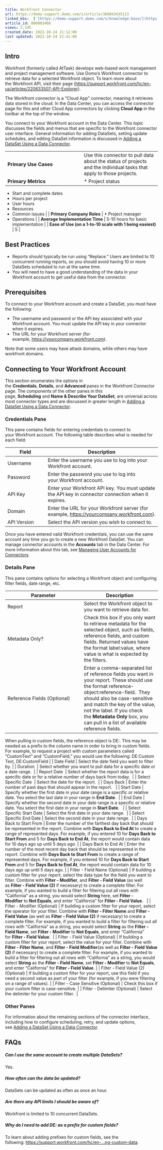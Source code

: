 ```yaml
---
title: Workfront Connector
url: https://domo-support.domo.com/s/article/360043435113
linked_kbs:  ['[https://domo-support.domo.com/s/knowledge-base/](https://domo-support.domo.com/s/knowledge-base/)', '[https://domo-support.domo.com/s/](https://domo-support.domo.com/s/)', '[https://domo-support.domo.com/s/topic/0TO5w000000ZammGAC](https://domo-support.domo.com/s/topic/0TO5w000000ZammGAC)', '[https://domo-support.domo.com/s/topic/0TO5w000000ZanLGAS](https://domo-support.domo.com/s/topic/0TO5w000000ZanLGAS)', '[https://domo-support.domo.com/s/topic/0TO5w000000ZaoQGAS](https://domo-support.domo.com/s/topic/0TO5w000000ZaoQGAS)', '[https://domo-support.domo.com/s/article/360042926274](https://domo-support.domo.com/s/article/360042926274)', '[https://domo-support.domo.com/s/article/360042926054](https://domo-support.domo.com/s/article/360042926054)', '[https://domo-support.domo.com/s/article/360043435113](https://domo-support.domo.com/s/article/360043435113)', '[https://domo-support.domo.com/s/topic/0TO5w000000ZaoQGAS/api-connectors](https://domo-support.domo.com/s/topic/0TO5w000000ZaoQGAS/api-connectors)', '[https://domo-support.domo.com/s/article/360043429933](https://domo-support.domo.com/s/article/360043429933)', '[https://domo-support.domo.com/s/article/360043429953](https://domo-support.domo.com/s/article/360043429953)', '[https://domo-support.domo.com/s/article/360042925494](https://domo-support.domo.com/s/article/360042925494)', '[https://domo-support.domo.com/s/article/4408174643607](https://domo-support.domo.com/s/article/4408174643607)', '[https://domo-support.domo.com/s/article/360043429913](https://domo-support.domo.com/s/article/360043429913)', '[https://domo-support.domo.com/s/login/](https://domo-support.domo.com/s/login/)']
article_id: 000003408
views: 2,145
created_date: 2022-10-24 21:12:00
last updated: 2022-10-24 22:41:00
---
```




Intro
-----


Workfront (formerly called AtTask) develops web-based work management and project management software. Use Domo's Workfront connector to retrieve data for a selected Workfront object. To learn more about the Workfront API, visit their page (<https://support.workfront.com/hc/en-us/articles/220633507-API-Explorer>).


The Workfront connector is a "Cloud App" connector, meaning it retrieves data stored in the cloud. In the Data Center, you can access the connector page for this and other Cloud App connectors by clicking **Cloud App** in the toolbar at the top of the window.


You connect to your Workfront account in the Data Center. This topic discusses the fields and menus that are specific to the Workfront connector user interface. General information for adding DataSets, setting update schedules, and editing DataSet information is discussed in [Adding a DataSet Using a Data Connector](/s/article/360042926274 "Adding a DataSet Using a Data Connector").




|  |  |
| --- | --- |
| **Primary Use Cases** | Use this connector to pull data about the status of projects and the individual tasks that apply to those projects. |
| **Primary Metrics** | * Project status
* Start and complete dates
* Hours per project
* User hours
* Resources
* Common issues
 |
| **Primary Company Roles** | * Project manager
* Operations
 |
| **Average Implementation Time** | 5-10 hours for basic implementation |
| **Ease of Use (on a 1-to-10 scale with 1 being easiest)** | 5 |


Best Practices
--------------


* Reports should typically be run using "Replace." Users are limited to 10 concurrent running reports, so you should avoid having 10 or more DataSets scheduled to run at the same time.
* You will need to have a good understanding of the data in your Workfront account to get useful data from the connector.


Prerequisites
-------------


To connect to your Workfront account and create a DataSet, you must have the following:


* The username and password or the API key associated with your Workfront account. You must update the API key in your connector when it expires.
* The URL for your Workfront server (for example, <https://yourcompany.workfront.com>).


Note that some users may have attask domains, while others may have workfront domains.


Connecting to Your Workfront Account
------------------------------------


This section enumerates the options in the **Credentials**, **Details**, and **Advanced** panes in the Workfront Connector page. The components of the other panes in this page, **Scheduling** and **Name & Describe Your DataSet**, are universal across most connector types and are discussed in greater length in [Adding a DataSet Using a Data Connector](/s/article/360042926274 "Adding a DataSet Using a Data Connector").


### Credentials Pane


This pane contains fields for entering credentials to connect to your Workfront account. The following table describes what is needed for each field:  




| Field | Description |
| --- | --- |
| Username | Enter the username you use to log into your Workfront account. |
| Password | Enter the password you use to log into your Workfront account. |
| API Key | Enter your Workfront API key. You must update the API key in connector connection when it expires. |
| Domain | Enter the URL for your Workfront server (for example, <https://yourcompany.workfront.com>). |
| API Version | Select the API version you wish to connect to. |


Once you have entered valid Workfront credentials, you can use the same account any time you go to create a new Workfront DataSet. You can manage connector accounts in the **Accounts** tab in the Data Center. For more information about this tab, see [Managing User Accounts for Connectors](/s/article/360042926054 "Managing User Accounts for Connectors").


### Details Pane


This pane contains options for selecting a Workfront object and configuring filter fields, date range, etc.




| Parameter | Description |
| --- | --- |
| Report | Select the Workfront object to you want to retrieve data for. |
| Metadata Only? | Check this box if you only want to retrieve metadata for the selected object, such as fields, reference fields, and custom fields. Returned values have the format label:value, where value is what is expected by the filters.  |
| Reference Fields (Optional) | Enter a comma-separated list of reference fields you want in your report. These should use the format reference-object:reference-field.  They should also be case-sensitive and match the key of the value, not the label. If you check the **Metadata Only** box, you can pull in a list of available reference fields. 
When pulling in custom fields, the reference object is DE:. This may be needed as a prefix to the column name in order to bring in custom fields. For example, to request a project with custom parameters called "CustomText" and "CustomField," you would use the following:
DE:Custom Text, DE:CustomField |
| Date Field | Select the date field you want to filter by. |
| Duration  | Select whether you want to pull data for a specific date or a date range.  |
| Report Date  | Select whether the report data is for a specific date or for a relative number of days back from today.  |
| Select Specific Date  | Select the date for the report.  |
| Days Back | Enter the number of past days that should appear in the report.   |
| Start Date | Specify whether the first date in your date range is a specific or relative date. You select the last date in your range in **End Date**.  |
| End Date | Specify whether the second date in your date range is a specific or relative date. You select the first date in your range in **Start Date**.   |
| Select Specific Start Date | Select the first date in your date range.  |
| Select Specific End Date | Select the second date in your date range.  |
| Days Back to Start From | Enter the number of the farthest day back that should be represented in the report. Combine with **Days Back to End At** to create a range of represented days.
For example, if you entered 10 for **Days Back to Start From** and 5 for **Days Back to End At**, the report would contain data for 10 days ago up until 5 days ago. |
| Days Back to End At | Enter the number of the most recent day back that should be represented in the report. Combine with **Days Back to Start From** to create a range of represented days.
For example, if you entered 10 for **Days Back to Start From** and 5 for **Days Back to End At**, the report would contain data for 10 days ago up until 5 days ago. |
| Filter - Field Name (Optional) | If building a custom filter for your report, select the data type for the field you want to filter. Combine with **Filter - Modifier**, and **Filter - Field Value** (as well as **Filter - Field Value (2)** if necessary) to create a complete filter. For example, if you wanted to build a filter for filtering out all rows with "California" as a string, you would select **String** here, set **Filter - Modifier** to **Not Equals**, and enter "California" for **Filter - Field Value**.   |
| Filter - Modifier (Optional) | If building a custom filter for your report, select the operator for your filter. Combine with **Filter - Filter Name** and **Filter - Field Value** (as well as **Filter - Field Value (2)** if necessary) to create a complete filter. For example, if you wanted to build a filter for filtering out all rows with "California" as a string, you would select **String** as the **Filter - Field Name**, set **Filter - Modifier** to **Not Equals**, and enter "California" for **Filter - Field Value**.  |
| Filter - Field Value (Optional) | If building a custom filter for your report, select the value for your filter. Combine with **Filter - Filter Name**, and **Filter - Field Modifier**(as well as **Filter - Field Value (2)** if necessary) to create a complete filter. For example, if you wanted to build a filter for filtering out all rows with "California" as a string, you would select **String** as the **Filter - Field Name**, set **Filter - Modifier** to **Not Equals**, and enter "California" for **Filter - Field Value**. |
| Filter - Field Value (2) (Optional) | If building a custom filter for your report, use this field if you need a second value as part of your filter (for example, if you were filtering on a range of values). |
| Filter - Case Sensitive (Optional) | Check this box if your custom filter is case-sensitive. |
| Filter - Delimiter (Optional) | Select the delimiter for your custom filter.  |


### Other Panes


For information about the remaining sections of the connector interface, including how to configure scheduling, retry, and update options, see [Adding a DataSet Using a Data Connector](/s/article/360042926274).


FAQs
----


##### Can I use the same account to create multiple DataSets?


Yes.


##### How often can the data be updated?


DataSets can be updated as often as once an hour.


##### Are there any API limits I should be aware of?


Workfront is limited to 10 concurrent DataSets.


##### Why do I need to add DE: as a prefix for custom fields?


To learn about adding prefixes for custom fields, see the following: [https://support.workfront.com/hc/en-...ng-custom-data](https://support.workfront.com/hc/en-us/articles/115003574147-API-Basics#retrieving-custom-data "https://support.workfront.com/hc/en-us/articles/115003574147-API-Basics#retrieving-custom-data"). 

